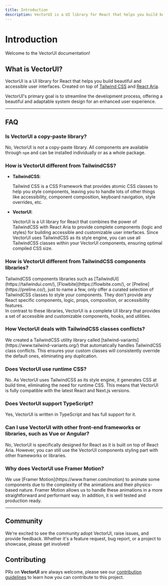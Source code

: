 ```yaml
---
title: Introduction
description: VectorUI is a UI library for React that helps you build beautiful and accessible user interfaces. Created on top of Tailwind CSS and React Aria.
---
```


# Introduction

Welcome to the VectorUI documentation!

<NextImage
  priority
  src="/heroui-banner.png"
  quality={100}
  width={700}
  height={350}
  alt="VectorUI banner"
  className="w-full border border-transparent dark:border-default-200/50 object-fit rounded-xl shadow-lg"
/>

## What is VectorUI?

VectorUI is a UI library for React that helps you build beautiful and accessible user interfaces. Created on top of
[Tailwind CSS](https://v3.tailwindcss.com/) and [React Aria](https://react-spectrum.adobe.com/react-aria/index.html).

VectorUI's primary goal is to streamline the development process, offering a beautiful and adaptable system design for an enhanced user experience.

---

## FAQ

### Is VectorUI a copy-paste library?

No, VectorUI is not a copy-paste library. All components are available through `npm` and can be installed individually or as a whole package.

### How is VectorUI different from TailwindCSS?

- **TailwindCSS**:

  <div className="text-default-600 dark:text-default-500">
    Tailwind CSS is a CSS Framework that provides atomic CSS classes to help you style components,
    leaving you to handle lots of other things like accessibility, component composition, keyboard
    navigation, style overrides, etc.
  </div>

- **VectorUI**:
  <div className="text-default-600 dark:text-default-500">
    VectorUI is a UI library for React that combines the power of TailwindCSS with React Aria to
    provide complete components (logic and styles) for building accessible and customizable user
    interfaces. Since VectorUI uses TailwindCSS as its style engine, you can use all TailwindCSS
    classes within your VectorUI components, ensuring optimal compiled CSS size.
  </div>

### How is VectorUI different from TailwindCSS components libraries?

<div className="text-default-600 dark:text-default-500">
  TailwindCSS components libraries such as [TailwindUI](https://tailwindui.com/),
  [Flowbite](https://flowbite.com/), or [Preline](https://preline.co/), just to name a few, only offer a curated selection of TailwindCSS classes to style your components.
  They don't provide any React specific components, logic, props, composition, or accessibility features.<br/>
  <Spacer y={2}/>
  In contrast to these libraries, VectorUI is a complete UI library that provides a set of accessible and
  customizable components, hooks, and utilities.
</div>

### How VectorUI deals with TailwindCSS classes conflicts?

<div className="text-default-600 dark:text-default-500">
  We created a TailwindCSS utility library called [tailwind-variants](https://www.tailwind-variants.org/) that automatically handles TailwindCSS class conflicts. This ensures your custom classes will
  consistently override the default ones, eliminating any duplication.
</div>

### Does VectorUI use runtime CSS?

<div className="text-default-600 dark:text-default-500">
  No. As VectorUI uses TailwindCSS as its style engine, it generates CSS at build time, eliminating
  the need for runtime CSS. This means that VectorUI is fully compatible with the latest React and
  Next.js versions.
</div>

### Does VectorUI support TypeScript?

<div className="text-default-600 dark:text-default-500">
  Yes, VectorUI is written in TypeScript and has full support for it.
</div>

### Can I use VectorUI with other front-end frameworks or libraries, such as Vue or Angular?

<div className="text-default-600 dark:text-default-500">
  No, VectorUI is specifically designed for React as it is built on top of React Aria. However, you
  can still use the VectorUI components styling part with other frameworks or libraries.
</div>

### Why does VectorUI use Framer Motion?

<div className="text-default-600 dark:text-default-500">
  We use [Framer Motion](https://www.framer.com/motion) to animate some components due to
  the complexity of the animations and their physics-based nature. Framer Motion allows us to
  handle these animations in a more straightforward and performant way. In addition, it is
  well tested and production ready.
</div>

---

## Community

We're excited to see the community adopt VectorUI, raise issues, and provide feedback.
Whether it's a feature request, bug report, or a project to showcase, please get involved!

<Community />

## Contributing

PRs on **VectorUI** are always welcome, please see our [contribution guidelines](https://github.com/heroui-inc/heroui/blob/main/CONTRIBUTING.md) to learn how you can contribute to this project.

<Spacer y={4}/>

<CarbonAd/>
